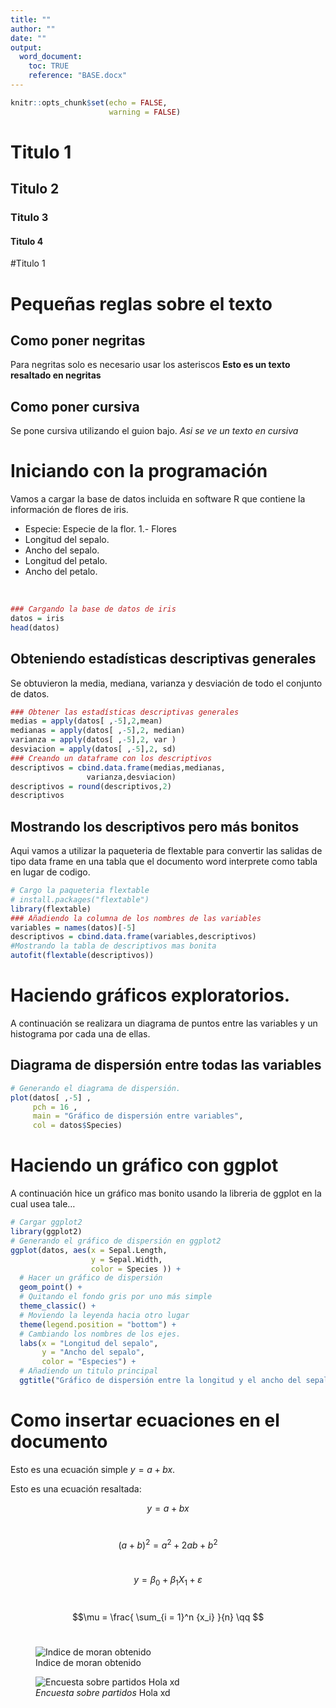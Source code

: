 ---
title: ""
author: ""
date: ""
output: 
  word_document:
    toc: TRUE
    reference: "BASE.docx"
---

```{r setup, include=FALSE}
knitr::opts_chunk$set(echo = FALSE,
                      warning = FALSE)
```

\newpage

# Titulo 1

## Titulo 2

### Titulo 3

#### Titulo 4

#Titulo 1

# Pequeñas reglas sobre el texto

## Como poner negritas

Para negritas solo es necesario usar los asteriscos **Esto es un texto resaltado en negritas**

## Como poner cursiva

Se pone cursiva utilizando el guion bajo. *Asi se ve un texto en cursiva*

\newpage

# Iniciando con la programación

Vamos a cargar la base de datos incluida en software R que contiene la información de flores de iris.

-   Especie: Especie de la flor.
    1.- Flores
-   Longitud del sepalo.
-   Ancho del sepalo.
-   Longitud del petalo.
-   Ancho del petalo.

\

```{r}
### Cargando la base de datos de iris
datos = iris
head(datos)
```

## Obteniendo estadísticas descriptivas generales

Se obtuvieron la media, mediana, varianza y desviación de todo el conjunto de datos.

```{r}
### Obtener las estadísticas descriptivas generales 
medias = apply(datos[ ,-5],2,mean)
medianas = apply(datos[ ,-5],2, median)
varianza = apply(datos[ ,-5],2, var )
desviacion = apply(datos[ ,-5],2, sd)
### Creando un dataframe con los descriptivos
descriptivos = cbind.data.frame(medias,medianas,
                 varianza,desviacion)
descriptivos = round(descriptivos,2)
descriptivos
```

\newpage

## Mostrando los descriptivos pero más bonitos

Aqui vamos a utilizar la paqueteria de flextable para convertir las salidas de tipo data frame en una tabla que el documento word interprete como tabla en lugar de codigo.

```{r}
# Cargo la paqueteria flextable
# install.packages("flextable")
library(flextable)
### Añadiendo la columna de los nombres de las variables
variables = names(datos)[-5]
descriptivos = cbind.data.frame(variables,descriptivos)
#Mostrando la tabla de descriptivos mas bonita
autofit(flextable(descriptivos)) 
```

\newpage

# Haciendo gráficos exploratorios.

A continuación se realizara un diagrama de puntos entre las variables y un histograma por cada una de ellas.

## Diagrama de dispersión entre todas las variables

```{r}
# Generando el diagrama de dispersión.
plot(datos[ ,-5] , 
     pch = 16 ,
     main = "Gráfico de dispersión entre variables",
     col = datos$Species)
```

\newpage

# Haciendo un gráfico con ggplot

A continuación hice un gráfico mas bonito usando la libreria de ggplot en la cual usea tale...

```{r}
# Cargar ggplot2
library(ggplot2)
# Generando el gráfico de dispersión en ggplot2
ggplot(datos, aes(x = Sepal.Length,
                  y = Sepal.Width,
                  color = Species )) +
  # Hacer un gráfico de dispersión
  geom_point() +
  # Quitando el fondo gris por uno más simple
  theme_classic() + 
  # Moviendo la leyenda hacia otro lugar
  theme(legend.position = "bottom") + 
  # Cambiando los nombres de los ejes.
  labs(x = "Longitud del sepalo",
       y = "Ancho del sepalo",
       color = "Especies") + 
  # Añadiendo un titulo principal
  ggtitle("Gráfico de dispersión entre la longitud y el ancho del sepalo por especies")
```

\newpage

# Como insertar ecuaciones en el documento

Esto es una ecuación simple $y = a + bx$.  

Esto es una ecuación resaltada:

$$y = a + bx$$\

$$(a+b)^{2} = a^2 + 2ab + b^2$$\

$$y = \beta_0  + \beta_1X_1 + \varepsilon$$\

$$\mu = \frac{ \sum_{i = 1}^n {x_i} }{n} \qq $$\

![Indice de moran obtenido](images/LITICA%20DISTRIBUCION.JPG)

![_Encuesta sobre partidos_ Hola xd](images/C4.jpg)



